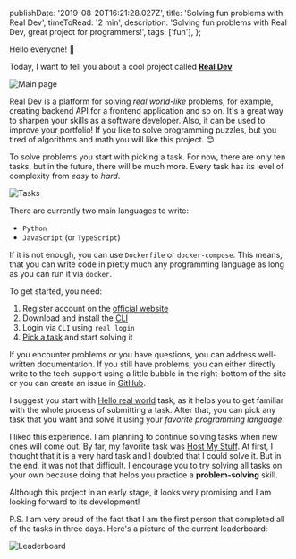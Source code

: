   publishDate: '2019-08-20T16:21:28.027Z',
  title: 'Solving fun problems with Real Dev',
  timeToRead: '2 min',
  description: 'Solving fun problems with Real Dev, great project for programmers!',
  tags: ['fun'],
};

Hello everyone! 👋
 
Today, I want to tell you about a cool project called [**Real Dev**](https://real.dev)

![Main page](/images/uploads/solving-fun-problems-with-real-dev__main.png "Main page")
 
Real Dev is a platform for solving _real world-like_ problems, for example, creating backend API for a frontend application and so on. It's a great way to sharpen your skills as a software developer. Also, it can be used to improve your portfolio! If you like to solve programming puzzles, but you tired of algorithms and math you will like this project. 😊
 
To solve problems you start with picking a task. For now, there are only ten tasks, but in the future, there will be much more. Every task has its level of complexity from _easy_ to _hard_. 
 
![Tasks](/images/uploads/solving-fun-problems-with-real-dev__tasks.png "Tasks")

There are currently two main languages to write:
 
* `Python`
* `JavaScript` (or `TypeScript`)
 
If it is not enough, you can use `Dockerfile` or `docker-compose`. This means, that you can write code in pretty much any programming language as long as you can run it via `docker`.
 
To get started, you need:
 
1. Register account on the [official website](https://real.dev)
2. Download and install the [CLI](https://real.dev/docs#cli-the-real-command)
3. Login via `CLI` using `real login`
4. [Pick a task](https://real.dev/tasks) and start solving it
 
If you encounter problems or you have questions, you can address well-written documentation. If you still have problems, you can either directly write to the tech-support using a little bubble in the right-bottom of the site or you can create an issue in [GitHub](https://github.com/real-dev/real/issues). 

I suggest you start with [Hello real world](https://real.dev/task/hello-real-world) task, as it helps you to get familiar with the whole process of submitting a task. After that, you can pick any task that you want and solve it using your _favorite programming language_.
 
I liked this experience. I am planning to continue solving tasks when new ones will come out. By far, my favorite task was [Host My Stuff](https://real.dev/task/host-my-stuff). At first, I thought that it is a very hard task and I doubted that I could solve it. But in the end, it was not that difficult. I encourage you to try solving all tasks on your own because doing that helps you practice a **problem-solving** skill.
 
Although this project in an early stage, it looks very promising and I am looking forward to its development!
 
P.S. I am very proud of the fact that I am the first person that completed all of the tasks in three days. Here's a picture of the current leaderboard:
 
![Leaderboard](/images/uploads/solving-fun-problems-with-real-dev__leaderboard.png "Leaderboard")
